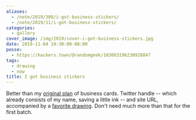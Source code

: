 ```yaml
---
aliases:
  - /note/2019/308/i-got-business-stickers/
  - /note/2019/11/i-got-business-stickers/
categories:
  - gallery
cover_image: /img/2019/cover-i-got-business-stickers.jpg
date: 2019-11-04 19:30:00-08:00
posse:
  - https://hackers.town/@randomgeek/103083196230928847
tags:
  - drawing
  - now
title: I got business stickers
---
```


Better than my [original plan][] of business cards. Twitter handle  -- which already consists of my name,
saving a little ink -- and site URL, accompanied by a [favorite drawing][]. Don't
need much more than that for the first batch.

[original plan]: /post/2019/02/taskwarrior-projects/
[favorite drawing]: /post/2016/10/mistakes-were-made/
